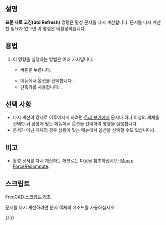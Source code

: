 <languages/>

{{Docnav
|[[Std_DuplicateSelection/ko|개체 복제]]
|[[Std_BoxSelection/ko|개체 선택]]
|[[Std_Edit_Menu/ko|표준 편집 메뉴]]
|IconL=Std_DuplicateSelection.svg
|IconR=Std_BoxSelection.svg
|IconC=Freecad.svg
}}

<div class="mw-translate-fuzzy">
{{GuiCommand/ko
|Name=Std Refresh
|Name/ko=표준 새로 고침
|MenuLocation=편집 → 새로 고침
|Workbenches=모두
|Shortcut={{KEY|F5}}
}}
</div>

<span id="Description"></span>
==설명==

'''표준 새로 고침(Std Refresh)''' 명령은 활성 문서를 다시 계산합니다. 문서를 다시 계산할 필요가 없으면 이 명령은 비활성화됩니다.

<span id="Usage"></span>
==용법==

<div class="mw-translate-fuzzy">
# 이 명령을 실행하는 방법은 여러 가지입니다:
#* {{Button|[[Image:Std_Refresh.svg|16px]] [[Std_Refresh/ko|표준 다시 계산]]}} 버튼을 누릅니다.
#* 메뉴에서 {{MenuCommand|편집 → [[Image:Std_Refresh.svg|16px]] 새로 고침}} 옵션을 선택합니다.
#* 단축키를 사용합니다: {{KEY|F5}}.
</div>

<span id="Options"></span>
==선택 사항==

<div class="mw-translate-fuzzy">
* 다시 계산이 강제로 이루어지게 하려면 [[Tree_view/ko|트리 보기]]에서 문서나 하나 이상의 개체를 선택한 뒤 상황에 맞는 메뉴에서 {{MenuCommand|다시 계산 필요}} 옵션을 선택하여 명령을 실행합니다.
* 문서가 아닌 객체의 경우 상황에 맞는 메뉴에서 {{MenuCommand|개체 다시 계산}} 옵션을 선택할 수도 있습니다({{Version/ko|0.19}}).
</div>

<span id="Notes"></span>
==비고==

* 활성 문서를 다시 계산하는 매크로는 다음을 참조하십시오: [[Macro_ForceRecompute|Macro ForceRecompute]].

<span id="Scripting"></span>
==스크립트==

<div class="mw-translate-fuzzy">
{{Emphasis|참조:}} [[FreeCAD_Scripting_Basics/ko|FreeCAD 스크립트 기초]].
</div>

문서를 다시 계산하려면 문서 객체의 {{incode|recompute}} 메소드를 사용하십시오.

{{Code|code=
import FreeCAD

doc = FreeCAD.newDocument()
doc.recompute()
}}


{{Docnav
|[[Std_DuplicateSelection/ko|개체 복제]]
|[[Std_BoxSelection/ko|개체 선택]]
|[[Std_Edit_Menu/ko|표준 편집 메뉴]]
|IconL=Std_DuplicateSelection.svg
|IconR=Std_BoxSelection.svg
|IconC=Freecad.svg
}}

{{Std_Base_navi{{#translation:}}}}
{{Userdocnavi{{#translation:}}}}